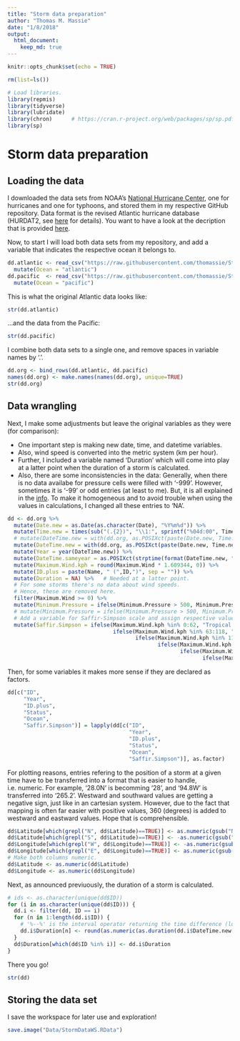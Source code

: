 ```yaml
---
title: "Storm data preparation"
author: "Thomas M. Massie"
date: "1/8/2018"
output: 
  html_document: 
    keep_md: true
---
```



```r
knitr::opts_chunk$set(echo = TRUE)
```


```r
rm(list=ls())
```


```r
# Load libraries.
library(repmis)
library(tidyverse)
library(lubridate)
library(chron)      # https://cran.r-project.org/web/packages/sp/sp.pdf
library(sp)
```


# Storm data preparation



## Loading the data

I downloaded the data sets from NOAA's [National Hurricane Center](http://www.nhc.noaa.gov/data/#hurdat), one for hurricanes and one for typhoons, and stored them in my respective GitHub repository. Data format is the revised Atlantic hurricane database (HURDAT2, see [here](http://www.aoml.noaa.gov/hrd/hurdat/Data_Storm.html) for details). You want to have a look at the decription that is provided [here](http://www.aoml.noaa.gov/hrd/hurdat/newhurdat-format.pdf).  

Now, to start I will load both data sets from my repository, and add a variable that indicates the respective ocean it belongs to.
```r
dd.atlantic <- read_csv("https://raw.githubusercontent.com/thomassie/Storms/master/Data/atlantic.csv?token=AFYWCm0CTFVvcnJCMs2F3z0u0Ce_ditGks5aXIiEwA%3D%3D") %>%
  mutate(Ocean = "atlantic")
dd.pacific  <- read_csv("https://raw.githubusercontent.com/thomassie/Storms/master/Data/pacific.csv?token=AFYWCuigbUpPM8d8V93uIzgYr-aat70Eks5aXIlcwA%3D%3D") %>%
  mutate(Ocean = "pacific")
```


This is what the original Atlantic data looks like:
```r
str(dd.atlantic)
```


...and the data from the Pacific:
```r
str(dd.pacific)
```


I combine both data sets to a single one, and remove spaces in variable names by '.'.
```r
dd.org <- bind_rows(dd.atlantic, dd.pacific)
names(dd.org) <- make.names(names(dd.org), unique=TRUE)
str(dd.org)
```



## Data wrangling

Next, I make some adjustments but leave the original variables as they were (for comparison): 

- One important step is making new date, time, and datetime variables. 
- Also, wind speed is converted into the metric system (km per hour). 
- Further, I included a variable named 'Duration' which will come into play at a latter point when the duration of a storm is calculated. 
- Also, there are some inconsistencies in the data: Generally, when there is no data availabe for pressure cells were filled with '-999'. However, sometimes it is '-99' or odd entries (at least to me). But, it is all explained in the [info](http://www.aoml.noaa.gov/hrd/hurdat/newhurdat-format.pdf). To make it homogeneous and to avoid trouble when using the values in calculations, I changed all these entries to 'NA'.
```r
dd <- dd.org %>%
  mutate(Date.new = as.Date(as.character(Date), "%Y%m%d")) %>%
  mutate(Time.new = times(sub("(.{2})", "\\1:", sprintf("%04d:00", Time)))) %>%
  # mutate(DateTime.new = with(dd.org, as.POSIXct(paste(Date.new, Time.new)))) %>%
  mutate(DateTime.new = with(dd.org, as.POSIXct(paste(Date.new, Time.new)))) %>%
  mutate(Year = year(DateTime.new)) %>%
  mutate(DateTime.sameyear = as.POSIXct(strptime(format(DateTime.new, "%m/%d %H:%M:%S"), "%m/%d %H:%M:%S"))) %>%
  mutate(Maximum.Wind.kph = round(Maximum.Wind * 1.609344, 0)) %>%
  mutate(ID.plus = paste(Name, " (",ID,")", sep = "")) %>%
  mutate(Duration = NA) %>%   # Needed at a latter point.
  # For some storms there's no data about wind speeds.
  # Hence, these are removed here.
  filter(Maximum.Wind >= 0) %>%
  mutate(Minimum.Pressure = ifelse(Minimum.Pressure > 500, Minimum.Pressure, NA)) %>%
  # mutate(Minimum.Pressure = ifelse(Minimum.Pressure > 500, Minimum.Pressure, -999)) 
  # Add a variable for Saffir-Simpson scale and assign respective values.
  mutate(Saffir.Simpson = ifelse(Maximum.Wind.kph %in% 0:62, "Tropical depression",
                                 ifelse(Maximum.Wind.kph %in% 63:118, "Tropical storm",
                                        ifelse(Maximum.Wind.kph %in% 119:153, "1",
                                               ifelse(Maximum.Wind.kph %in% 154:177, "2",
                                                      ifelse(Maximum.Wind.kph %in% 178:208, "3",
                                                             ifelse(Maximum.Wind.kph %in% 209:251, "4", "5")))))))
```


Then, for some variables it makes more sense if they are declared as factors.
```r
dd[c("ID", 
     "Year",
     "ID.plus",
     "Status",
     "Ocean",
     "Saffir.Simpson")] = lapply(dd[c("ID", 
                                      "Year",
                                      "ID.plus",
                                      "Status",
                                      "Ocean",
                                      "Saffir.Simpson")], as.factor)
```


For plotting reasons, entries refering to the position of a storm at a given time have to be transferred into a format that is easier to handle, i.e. numeric. For example, '28.0N' is becomming '28', and '94.8W' is transferred into '265.2'. Westward and southward values are getting a negative sign, just like in an cartesian system. However, due to the fact that mapping is often far easier with positive values, 360 (degrees) is added to westward and eastward values. Hope that is comprehensible. 
```r
dd$Latitude[which(grepl("N", dd$Latitude)==TRUE)] <- as.numeric(gsub("N", "", dd$Latitude[which(grepl("N", dd$Latitude)==TRUE)]))
dd$Latitude[which(grepl("S", dd$Latitude)==TRUE)] <- -as.numeric(gsub("S", "", dd$Latitude[which(grepl("S", dd$Latitude)==TRUE)]))
dd$Longitude[which(grepl("W", dd$Longitude)==TRUE)] <- -as.numeric(gsub("W", "", dd$Longitude[which(grepl("W", dd$Longitude)==TRUE)])) + 360
dd$Longitude[which(grepl("E", dd$Longitude)==TRUE)] <- as.numeric(gsub("E", "", dd$Longitude[which(grepl("E", dd$Longitude)==TRUE)])) + 360
# Make both columns numeric.
dd$Latitude <- as.numeric(dd$Latitude)
dd$Longitude <- as.numeric(dd$Longitude)
```


Next, as announced previuously, the duration of a storm is calculated.
```r
# ids <- as.character(unique(dd$ID))
for (i in as.character(unique(dd$ID))) {
  dd.i <- filter(dd, ID == i)
  for (n in 1:length(dd.i$ID)) {
    # '%--%' is the interval operator returning the time difference (lubridate).
    dd.i$Duration[n] <- round(as.numeric(as.duration(dd.i$DateTime.new[1] %--% dd.i$DateTime.new[n]))/60/60/24, 2)
  }
  dd$Duration[which(dd$ID %in% i)] <- dd.i$Duration
}
```


There you go! 
```r
str(dd)
```



## Storing the data set

I save the workspace for later use and exploration!
```r
save.image("Data/StormDataWS.RData")
```












